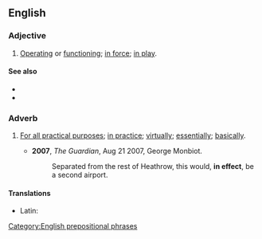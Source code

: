==English==
===Adjective===
{{en-adj|-}}
# [[operate|Operating]] or [[function]]ing; [[in force]]; [[in play]].
#: {{ux|en|Until the new guidelines come out, the old rules are still '''in effect'''.}}

====See also====
* {{l|en|into effect}}
* {{l|en|take effect}}

===Adverb===
{{en-adv|-}}

# [[for all practical purposes|For all practical purposes]]; [[in practice]]; [[virtually]]; [[essentially]]; [[basically]].
#: {{syn|en|effectively|Thesaurus:fundamentally}}
#* '''2007''', ''The Guardian'', Aug 21 2007, George Monbiot.
#*: Separated from the rest of Heathrow, this would, '''in effect''', be a second airport.

====Translations====
{{trans-top|for all practical purposes}}
* Latin: {{t|la|effectō}}
{{trans-mid}}
{{trans-bottom}}

[[Category:English prepositional phrases]]